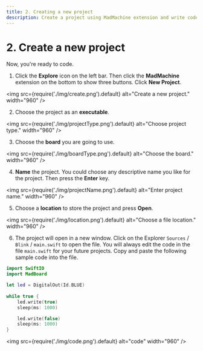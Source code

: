 ```yaml
---
title: 2. Creating a new project
description: Create a project using MadMachine extension and write code.
---
```


# 2. Create a new project

Now, you're ready to code. 

1. Click the **Explore** icon on the left bar. Then click the **MadMachine** extension on the bottom to show three buttons. Click **New Project**.

<img
  src={require('./img/create.png').default}
  alt="Create a new project." width="960"
/>

2. Choose the project as an **executable**. 

<img
  src={require('./img/projectType.png').default}
  alt="Choose project type." width="960"
/>

3. Choose the **board** you are going to use.

<img
  src={require('./img/boardType.png').default}
  alt="Choose the board." width="960"
/>

4. **Name** the project. You could choose any descriptive name you like for the project. Then press the **Enter** key.

<img
  src={require('./img/projectName.png').default}
  alt="Enter project name." width="960"
/>

5. Choose a **location** to store the project and press **Open**. 

<img
  src={require('./img/location.png').default}
  alt="Choose a file location." width="960"
/>

6. The project will open in a new window. Click on the Explorer `Sources` / `Blink` / `main.swift` to open the file. You will always edit the code in the file `main.swift` for your future projects. Copy and paste the following sample code into the file.

```swift
import SwiftIO
import MadBoard

let led = DigitalOut(Id.BLUE)
​
while true {
    led.write(true)
    sleep(ms: 1000)

    led.write(false)
    sleep(ms: 1000)
}
```

<img
  src={require('./img/code.png').default}
  alt="code" width="960"
/>